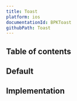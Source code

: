 ```yaml
---
title: Toast
platform: ios
documentationId: BPKToast
githubPath: Toast
---
```




## Table of contents

## Default

<IOSComponentScreenshots
  lightMode={screenshotDefault}
  darkMode={screenshotDefaultDm}
  altText="iOS toast component" />

## Implementation

<Readme file={readme} />
